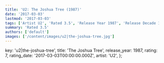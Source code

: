 ```yaml
---
title: 'U2: The Joshua Tree (1987)'
date: '2017-03-03'
lastmod: '2017-03-03'
tags: ['Artist U2', 'Rated 3.5', 'Release Year 1987', 'Release Decade 1980']
summary: 'Rated 3.5'
authors: ['default']
images: ['/content/images/u2|the-joshua-tree.jpg']
---
```


  key: 'u2|the-joshua-tree',
  title: 'The Joshua Tree',
  release_year: 1987,
  rating: 7,
  rating_date: '2017-03-03T00:00:00.000Z',
  artist: 'U2',
};

<MusicRating data={data} />
